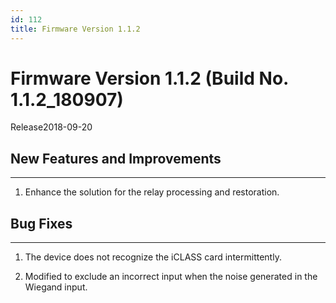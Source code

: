 ```yaml
---
id: 112
title: Firmware Version 1.1.2
---
```


# Firmware Version 1.1.2 (Build No. 1.1.2_180907)

Release<Separator/>2018-09-20

## New Features and Improvements

---

1. Enhance the solution for the relay processing and restoration.

## Bug Fixes

---

<BugLists>

1. The device does not recognize the iCLASS card intermittently.

1. Modified to exclude an incorrect input when the noise generated in the Wiegand input.

</BugLists>